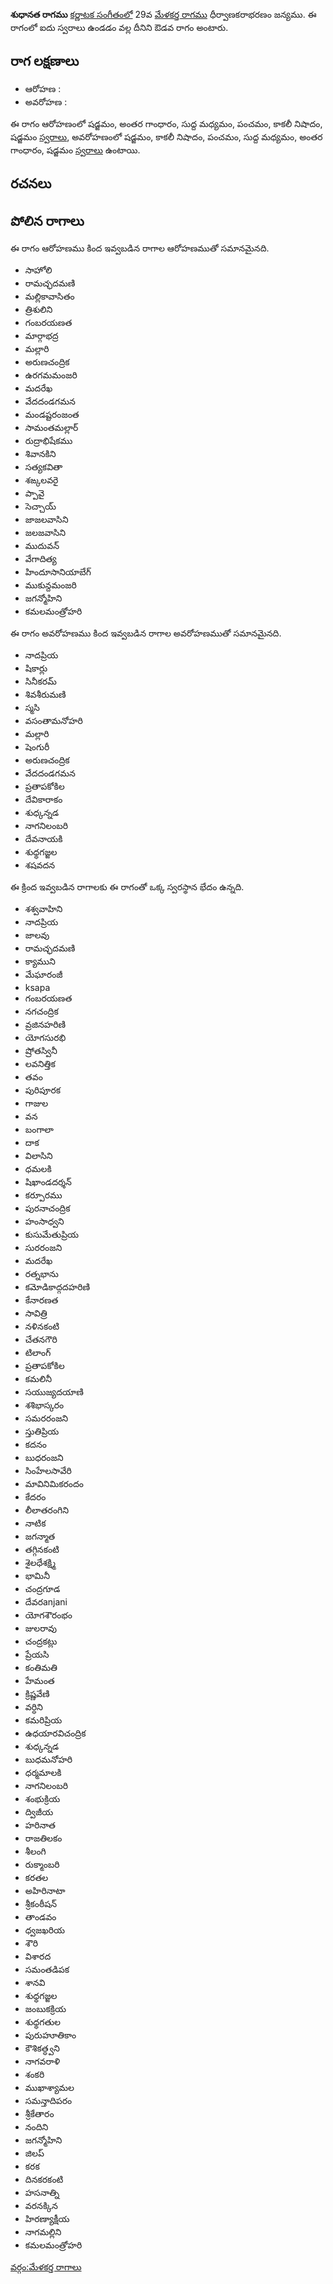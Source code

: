 {{Infobox ragam
	| name          	= శుధానత
	| synonym	    	= 
	| mela          	= 
	| chakra        	= 
	| janaka        	= 
	| type          	= ఔడవ
	| arohanam      	= {{svaraC|S|G3|M1|P|N3|S'}} 
	| avarohanam    	= {{svaraC|S'|N3|P|M1|G3|S}}
	| jeeva         	=
	| chhaya        	=
	| nyasa         	=
	| vishesha      	= 
	| equivalent  		= 
}}
{{కర్ణాటక సంగీత రాగాలు}}
'''శుధానత రాగము''' [[కర్ణాటక సంగీతం]]లో 29వ [[మేళకర్త రాగము]] ధీర్వాణకరాభరణం జన్యము.  ఈ రాగంలో ఐదు స్వరాలు ఉండడం వల్ల దీనిని ఔడవ రాగం అంటారు.


==రాగ లక్షణాలు==


* ఆరోహణ : {{svaraC|S|G3|M1|P|N3|S'}} 
* అవరోహణ : {{svaraC|S'|N3|P|M1|G3|S}}

ఈ రాగం ఆరోహణంలో షడ్జమం, అంతర గాంధారం, సుద్ద మధ్యమం, పంచమం, కాకలీ నిషాదం, షడ్జమం [[స్వరాలు]], అవరోహణంలో షడ్జమం, కాకలీ నిషాదం, పంచమం, సుద్ద మధ్యమం, అంతర గాంధారం, షడ్జమం [[స్వరాలు]] ఉంటాయి.

==రచనలు==



==పోలిన రాగాలు==
ఈ రాగం ఆరోహణము కింద ఇవ్వబడిన రాగాల ఆరోహణముతో సమానమైనది.
* సాహోలి
* రామచ్ఛదమణి
* మల్లికావాసితం
* త్రిశులిని
* గంబరయణత
* మార్గాభద్ర
* మల్లారి
* అరుణచంద్రిక
* ఉరగమమంజరి
* మదరేఖ
* వేదదండగమన
* మండష్టరంజంత
* సామంతమల్లార్
* రుద్రాభిషేకము
* శివానకిని
* సత్యకవితా
* శఙ్కలవరై
* ప్పావై
* సెచ్చాయ్
* జాజలవాసిని
* జలజవాసిని
* ముదువన్
* వేగాదిత్య
* హిందూసానియాబేగ్
* ముకున్దమంజరి
* జగన్మోహిని
* కమలమంత్రోహరి

ఈ రాగం అవరోహణము కింద ఇవ్వబడిన రాగాల అవరోహణముతో సమానమైనది.
* నాదప్రియ
* షికార్లు
* సినీకరమ్
* శివశీరుమణి
* స్మసి
* వసంతామనోహరి
* మల్లారి
* షెంగురీ
* అరుణచంద్రిక
* వేదదండగమన
* ప్రతాపకోకిల
* దేవికారాకం
* శుధ్కన్నడ
* నాగనిలంబరి
* దేవనాయకి
* శుధ్ధగజ్జల
* శషవదన

ఈ క్రింద ఇవ్వబడిన రాగాలకు ఈ రాగంతో ఒక్క స్వరస్థాన భేదం ఉన్నది.
* శశ్వవాహిని
* నాదప్రియ
* జాలవు
* రామచ్ఛదమణి
* క్యాముని
* మేఘారంజీ
* ksapa
* గంబరయణత
* నగచంద్రిక
* వ్రజినహరిణి
* యోగసురభి
* ష్రోతస్వినీ
* లవనిత్తిక
* తవం
* పురిపూరక
* గాజుల
* వన
* బంగాలా
* దాక
* విలాసిని
* ధమలకి
* షిఖాండదర్శన్
* కర్పూరము
* పురనాచంద్రిక
* హంసాధ్వని
* కుసుమేతుప్రియ
* సురరంజని
* మదరేఖ
* రత్నభాను
* కమోడికాద్గదహరిణి
* కేనారణత
* సావిత్రి
* నళినకంటి
* చేతనగౌరి
* టిలాంగ్
* ప్రతాపకోకిల
* కమలినీ
* సయుజ్యదయాణి
* శశిభాస్కరం
* సమరరంజని
* స్తుతిప్రియ
* కదనం
* బుధరంజని
* సింహేలసావేరి
* మావినిమికరందం
* కేదరం
* లీలాతరంగిని
* నాటిక
* జగన్మాత
* తగ్గినకంటి
* శైలధేశక్ష్మి
* భామినీ
* చంద్రగూడ
* దేవరanjani
* యోగశౌరంభం
* జులరావు
* చంద్రకట్లు
* ప్రేయసి
* కంతిమతి
* హేమంత
* క్రిష్ణవేణి
* వర్ధిని
* కమరిప్రియ
* ఉధయారవిచంద్రిక
* శుధ్కన్నడ
* బుధమనోహరి
* ధర్మమాలకి
* నాగనిలంబరి
* శంభుక్రియ
* ద్విజీయ
* హరినాత
* రాజతిలకం
* శీలంగి
* రుక్మాంబరి
* కరతల
* అహిరినాటా
* శ్రీకంఠీషన్
* తాండవం
* ధ్వజఖరియ
* శౌరి
* విశారద
* సమంతడిపక
* శానవి
* శుధ్ధగజ్జల
* జంబుకక్రియ
* శుధ్ధగతుల
* పురుహూతికాం
* కౌశికత్ధ్వని
* నాగవరాళి
* శంకరి
* ముఖాశ్యామల
* సమన్తాదిపరం
* శ్రీకేతారం
* నందిని
* జగన్మోహిని
* జిలప్
* కరక
* దినకరకంటి
* హసనాత్ని
* వరనక్కిన
* హిరణ్యాక్షీయ
* నాగమల్లిని
* కమలమంత్రోహరి



[[వర్గం:మేళకర్త రాగాలు]]